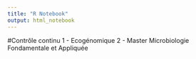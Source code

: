 ```yaml
---
title: "R Notebook"
output: html_notebook
---
```


#Contrôle continu 1 - Ecogénomique 2 - Master Microbiologie Fondamentale et Appliquée


